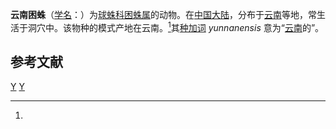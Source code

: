 {{Speciesbox
| taxon = Pholcomma yunnanensis
| binomial_authority = Song et Zhu, 1994<ref name='id13069'>{{cite web| url =http://www.bioinfo.cn/db05/BjdwSpecies.php?action=view&id=13069| title =云南困蛛| work =《中国动物物种编目数据库》| publisher =中国科学院微生物研究所| author =中国科学院动物研究所| accessdate =2009-04-28| deadurl =yes| archiveurl =https://web.archive.org/web/20160305014157/http://www.bioinfo.cn/db05/BjdwSpecies.php?action=view&id=13069| archivedate =2016-03-05}}</ref>
}}

'''云南困蛛'''（[[学名|学名]]：{{lang|la|''Pholcomma yunnanensis''}}）为[[球蛛科|球蛛科]][[困蛛属|困蛛属]]的动物。在[[中国大陆|中国大陆]]，分布于[[云南|云南]]等地，常生活于洞穴中。该物种的模式产地在云南。<ref name='id13069'/>其[[种加词|种加词]] ''yunnanensis'' 意为“[[云南|云南]]的”。

== 参考文献 ==
{{reflist}}

{{蜘蛛小作品}}

{{taxonbar}}
[[Category:_1994年描述的动物|Y]]
[[Category:困蛛属|Y]]